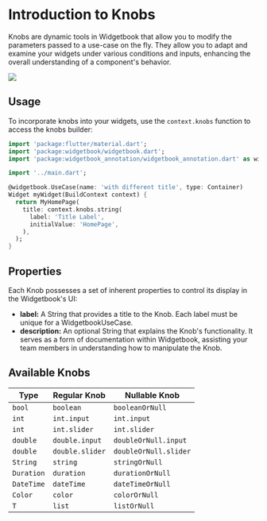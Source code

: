 # Introduction to Knobs

Knobs are dynamic tools in Widgetbook that allow you to modify the parameters passed to a
use-case on the fly. They allow you to adapt and examine your widgets under various
conditions and inputs, enhancing the overall understanding of a component's behavior.

<Image src="/assets/knobs/knobs.png" zoom />

## Usage

To incorporate knobs into your widgets, use the `context.knobs` function to access the
knobs builder:

```dart title="Example: Knobs"
import 'package:flutter/material.dart';
import 'package:widgetbook/widgetbook.dart';
import 'package:widgetbook_annotation/widgetbook_annotation.dart' as widgetbook;

import '../main.dart';

@widgetbook.UseCase(name: 'with different title', type: Container)
Widget myWidget(BuildContext context) {
  return MyHomePage(
    title: context.knobs.string(
      label: 'Title Label',
      initialValue: 'HomePage',
    ),
  );
}

```

## Properties

Each Knob possesses a set of inherent properties to control its display in the
Widgetbook's UI:

- **label:** A String that provides a title to the Knob. Each label must be unique for a
  WidgetbookUseCase.
- **description:** An optional String that explains the Knob's functionality. It serves as
  a form of documentation within Widgetbook, assisting your team members in understanding
  how to manipulate the Knob.

## Available Knobs

| Type       | Regular Knob    | Nullable Knob         |
| ---------- | --------------- | --------------------- |
| `bool`     | `boolean`       | `booleanOrNull`       |
| `int`      | `int.input`     | `int.input`           |
| `int`      | `int.slider`    | `int.slider`          |
| `double`   | `double.input`  | `doubleOrNull.input`  |
| `double`   | `double.slider` | `doubleOrNull.slider` |
| `String`   | `string`        | `stringOrNull`        |
| `Duration` | `duration`      | `durationOrNull`      |
| `DateTime` | `dateTime`      | `dateTimeOrNull`      |
| `Color`    | `color`         | `colorOrNull`         |
| `T`        | `list`          | `listOrNull`          |
